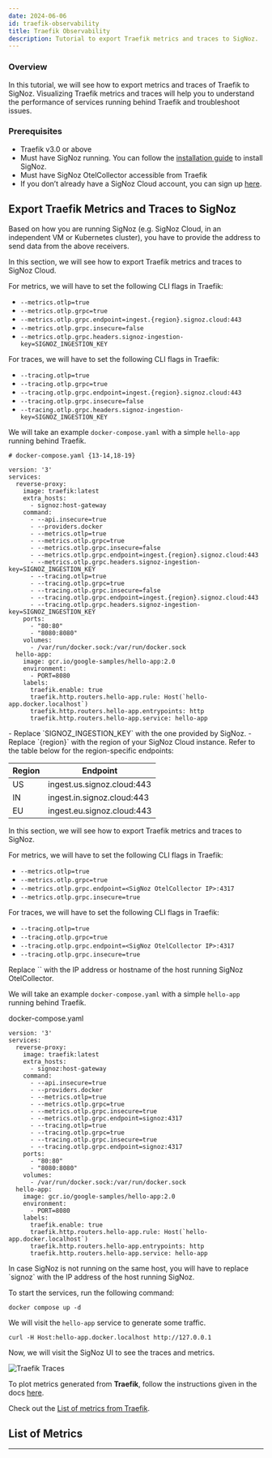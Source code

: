 ```yaml
---
date: 2024-06-06
id: traefik-observability
title: Traefik Observability
description: Tutorial to export Traefik metrics and traces to SigNoz.
---
```



### Overview

In this tutorial, we will see how to export metrics and traces of Traefik to SigNoz. Visualizing Traefik metrics and traces will help you to understand the performance of services running behind Traefik and troubleshoot issues.

### Prerequisites

- Traefik v3.0 or above
- Must have SigNoz running. You can follow the [installation guide][1] to install SigNoz.
- Must have SigNoz OtelCollector accessible from Traefik
- If you don’t already have a SigNoz Cloud account, you can sign up [here][4].

## Export Traefik Metrics and Traces to SigNoz

Based on how you are running SigNoz (e.g. SigNoz Cloud, in an independent VM or Kubernetes cluster), you have to provide the address to send data from the above receivers.

<Tabs>
<TabItem value="signoz-cloud" label="SigNoz Cloud" default>

In this section, we will see how to export Traefik metrics and traces to SigNoz Cloud.

For metrics, we will have to set the following CLI flags in Traefik:

- `--metrics.otlp=true`
- `--metrics.otlp.grpc=true`
- `--metrics.otlp.grpc.endpoint=ingest.{region}.signoz.cloud:443`
- `--metrics.otlp.grpc.insecure=false`
- `--metrics.otlp.grpc.headers.signoz-ingestion-key=SIGNOZ_INGESTION_KEY`

For traces, we will have to set the following CLI flags in Traefik:

- `--tracing.otlp=true`
- `--tracing.otlp.grpc=true`
- `--tracing.otlp.grpc.endpoint=ingest.{region}.signoz.cloud:443`
- `--tracing.otlp.grpc.insecure=false`
- `--tracing.otlp.grpc.headers.signoz-ingestion-key=SIGNOZ_INGESTION_KEY`

We will take an example `docker-compose.yaml` with a simple `hello-app` running behind Traefik.



```
# docker-compose.yaml {13-14,18-19}

version: '3'
services:
  reverse-proxy:
    image: traefik:latest
    extra_hosts:
      - signoz:host-gateway
    command:
      - --api.insecure=true
      - --providers.docker
      - --metrics.otlp=true
      - --metrics.otlp.grpc=true
      - --metrics.otlp.grpc.insecure=false
      - --metrics.otlp.grpc.endpoint=ingest.{region}.signoz.cloud:443
      - --metrics.otlp.grpc.headers.signoz-ingestion-key=SIGNOZ_INGESTION_KEY
      - --tracing.otlp=true
      - --tracing.otlp.grpc=true
      - --tracing.otlp.grpc.insecure=false
      - --tracing.otlp.grpc.endpoint=ingest.{region}.signoz.cloud:443
      - --tracing.otlp.grpc.headers.signoz-ingestion-key=SIGNOZ_INGESTION_KEY
    ports:
      - "80:80"
      - "8080:8080"
    volumes:
      - /var/run/docker.sock:/var/run/docker.sock
  hello-app:
    image: gcr.io/google-samples/hello-app:2.0
    environment:
      - PORT=8080
    labels:
      traefik.enable: true
      traefik.http.routers.hello-app.rule: Host(`hello-app.docker.localhost`)
      traefik.http.routers.hello-app.entrypoints: http
      traefik.http.routers.hello-app.service: hello-app
```

<Admonition>
- Replace `SIGNOZ_INGESTION_KEY` with the one provided by SigNoz.
- Replace `{region}` with the region of your SigNoz Cloud instance.
</Admonition>
Refer to the table below for the region-specific endpoints:

| Region	| Endpoint                   |
| ------- | -------------------------- |
| US      | ingest.us.signoz.cloud:443 |
| IN      | ingest.in.signoz.cloud:443 |
| EU      | ingest.eu.signoz.cloud:443 |

</TabItem>

<TabItem value='self-host' label='Self-Host'>

In this section, we will see how to export Traefik metrics and traces to SigNoz.

For metrics, we will have to set the following CLI flags in Traefik:

- `--metrics.otlp=true`
- `--metrics.otlp.grpc=true`
- `--metrics.otlp.grpc.endpoint=<SigNoz OtelCollector IP>:4317`
- `--metrics.otlp.grpc.insecure=true`

For traces, we will have to set the following CLI flags in Traefik:

- `--tracing.otlp=true`
- `--tracing.otlp.grpc=true`
- `--tracing.otlp.grpc.endpoint=<SigNoz OtelCollector IP>:4317`
- `--tracing.otlp.grpc.insecure=true`

<Admonition>
Replace `<SigNoz OtelCollector IP>` with the IP address or hostname of the host running SigNoz OtelCollector.
</Admonition>

We will take an example `docker-compose.yaml` with a simple `hello-app` running behind Traefik.

docker-compose.yaml

```
version: '3'
services:
  reverse-proxy:
    image: traefik:latest
    extra_hosts:
      - signoz:host-gateway
    command:
      - --api.insecure=true
      - --providers.docker
      - --metrics.otlp=true
      - --metrics.otlp.grpc=true
      - --metrics.otlp.grpc.insecure=true
      - --metrics.otlp.grpc.endpoint=signoz:4317
      - --tracing.otlp=true
      - --tracing.otlp.grpc=true
      - --tracing.otlp.grpc.insecure=true
      - --tracing.otlp.grpc.endpoint=signoz:4317
    ports:
      - "80:80"
      - "8080:8080"
    volumes:
      - /var/run/docker.sock:/var/run/docker.sock
  hello-app:
    image: gcr.io/google-samples/hello-app:2.0
    environment:
      - PORT=8080
    labels:
      traefik.enable: true
      traefik.http.routers.hello-app.rule: Host(`hello-app.docker.localhost`)
      traefik.http.routers.hello-app.entrypoints: http
      traefik.http.routers.hello-app.service: hello-app
```

<Admonition type="info">
In case SigNoz is not running on the same host, you will have to replace `signoz` with the IP address of the host running SigNoz.
</Admonition>

</TabItem>
</Tabs>

To start the services, run the following command:

```
docker compose up -d
```

We will visit the `hello-app` service to generate some traffic.

```
curl -H Host:hello-app.docker.localhost http://127.0.0.1
```

Now, we will visit the SigNoz UI to see the traces and metrics.

![Traefik Traces](/img/docs/tutorial/traefik-traces.webp)

To plot metrics generated from **Traefik**, follow the instructions given in the docs [here][2].

Check out the [List of metrics from Traefik][3].

## List of Metrics

<TraefikMetrics />

---

[1]: https://signoz.io/docs/install/
[2]: https://signoz.io/docs/userguide/dashboards/
[3]: #list-of-metrics
[4]: https://signoz.io/teams/
